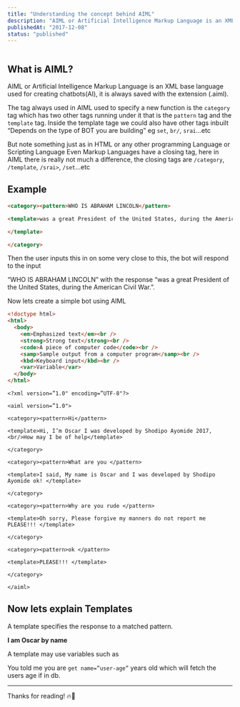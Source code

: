 ```yaml
---
title: "Understanding the concept behind AIML"
description: "AIML or Artificial Intelligence Markup Language is an XML base language used for creating chatbots(AI), it is always saved with the extension (.aiml)."
publishedAt: "2017-12-08"
status: "published"
---
```


<Img
  src="https://res.cloudinary.com/developerayo/image/upload/v1551555821/aiml.png"
  alt=""
  width={1200}
  height={900}
  bleed={false}
/>

## What is AIML?

AIML or Artificial Intelligence Markup Language is an XML base language used for creating chatbots(AI), it is always saved with the extension (.aiml).

The tag always used in AIML used to specify a new function is the `category` tag which has two other tags running under it that is the `pattern` tag and the `template` tag. Inside the template tage we could also have other tags inbuilt “Depends on the type of BOT you are building” eg `set`, `br/`, `srai`…etc

But note something just as in HTML or any other programming Language or Scripting Language Even Markup Languages have a closing tag, here in AIML there is really not much a difference, the closing tags are `/category`, `/template`, `/srai>`, `/set`…etc

## Example

```HTML
<category><pattern>WHO IS ABRAHAM LINCOLN</pattern>

<template>was a great President of the United States, during the American Civil War.<br/>

</template>

</category>
```

Then the user inputs this in on some very close to this, the bot will respond to the input

“WHO IS ABRAHAM LINCOLN” with the response “was a great President of the United States, during the American Civil War.”.

Now lets create a simple bot using AIML

```html
<!doctype html>
<html>
  <body>
    <em>Emphasized text</em><br />
    <strong>Strong text</strong><br />
    <code>A piece of computer code</code><br />
    <samp>Sample output from a computer program</samp><br />
    <kbd>Keyboard input</kbd><br />
    <var>Variable</var>
  </body>
</html>
```

```AIML
<?xml version=”1.0" encoding=”UTF-8"?>

<aiml version=”1.0">

<category><pattern>Hi</pattern>

<template>Hi, I’m Oscar I was developed by Shodipo Ayomide 2017, <br/>How may I be of help</template>

</category>

<category><pattern>What are you </pattern>

<template>I said, My name is Oscar and I was developed by Shodipo Ayomide ok! </template>

</category>

<category><pattern>Why are you rude </pattern>

<template>Oh sorry, Please forgive my manners do not report me PLEASE!!! </template>

</category>

<category><pattern>ok </pattern>

<template>PLEASE!!! </template>

</category>

</aiml>
```

## Now lets explain Templates

A template specifies the response to a matched pattern.

**I am Oscar by name**

A template may use variables such as

You told me you are `get name=”user-age”` years old
which will fetch the users age if in db.

---

Thanks for reading! 🔥🚀
